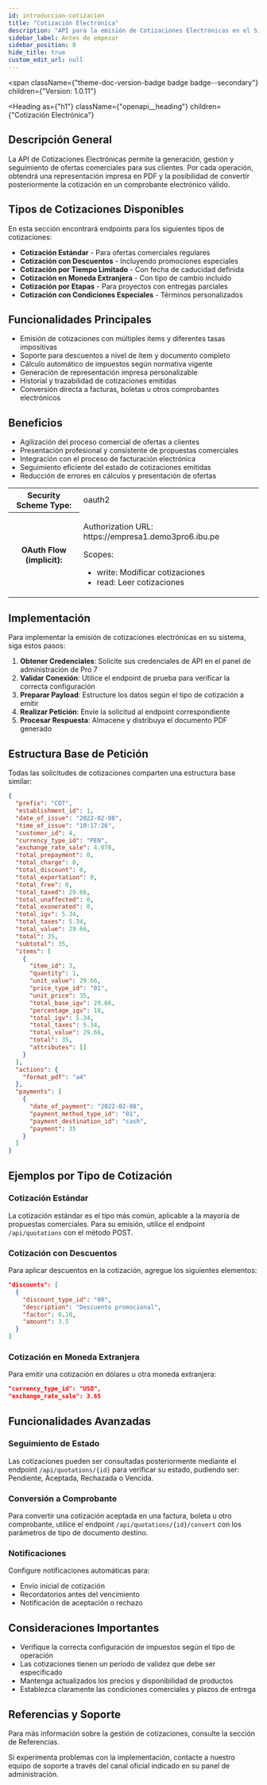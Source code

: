 ```yaml
---
id: introduccion-cotizacion
title: "Cotización Electrónica"
description: "API para la emisión de Cotizaciones Electrónicas en el Sistema Pro 7, brindando una solución integral para el proceso comercial."
sidebar_label: Antes de empezar
sidebar_position: 0
hide_title: true
custom_edit_url: null
---
```



<span
  className={"theme-doc-version-badge badge badge--secondary"}
  children={"Version: 1.0.11"}
>
</span>

<Heading
  as={"h1"}
  className={"openapi__heading"}
  children={"Cotización Electrónica"}
>
</Heading>

## Descripción General

La API de Cotizaciones Electrónicas permite la generación, gestión y seguimiento de ofertas comerciales para sus clientes. Por cada operación, obtendrá una representación impresa en PDF y la posibilidad de convertir posteriormente la cotización en un comprobante electrónico válido.

## Tipos de Cotizaciones Disponibles

En esta sección encontrará endpoints para los siguientes tipos de cotizaciones:

- **Cotización Estándar** - Para ofertas comerciales regulares
- **Cotización con Descuentos** - Incluyendo promociones especiales
- **Cotización por Tiempo Limitado** - Con fecha de caducidad definida
- **Cotización en Moneda Extranjera** - Con tipo de cambio incluido
- **Cotización por Etapas** - Para proyectos con entregas parciales
- **Cotización con Condiciones Especiales** - Términos personalizados

## Funcionalidades Principales

- Emisión de cotizaciones con múltiples ítems y diferentes tasas impositivas
- Soporte para descuentos a nivel de ítem y documento completo
- Cálculo automático de impuestos según normativa vigente
- Generación de representación impresa personalizable
- Historial y trazabilidad de cotizaciones emitidas
- Conversión directa a facturas, boletas u otros comprobantes electrónicos

## Beneficios

- Agilización del proceso comercial de ofertas a clientes
- Presentación profesional y consistente de propuestas comerciales
- Integración con el proceso de facturación electrónica
- Seguimiento eficiente del estado de cotizaciones emitidas
- Reducción de errores en cálculos y presentación de ofertas

<div
  style={{"marginBottom":"2rem"}}
>
  <Heading
    id={"authentication"}
    as={"h2"}
    className={"openapi-tabs__heading"}
    children={"Autenticación"}
  >
  </Heading>
  <SchemaTabs
    className={"openapi-tabs__security-schemes"}
  >
    <TabItem
      label={"OAuth 2.0"}
      value={"oauth2"}
    >
      <div>
        <table>
          <tbody>
            <tr>
              <th>
                Security Scheme Type:
              </th><td>
                oauth2
              </td>
            </tr><tr>
              <th>
                OAuth Flow (implicit):
              </th><td>
                <p>
                  Authorization URL: https://empresa1.demo3pro6.ibu.pe
                </p><span>
                  Scopes:
                </span><ul>
                  <li>
                    write: Modificar cotizaciones
                  </li><li>
                    read: Leer cotizaciones
                  </li>
                </ul>
              </td>
            </tr>
          </tbody>
        </table>
      </div>
    </TabItem>
  </SchemaTabs>
</div>

## Implementación

Para implementar la emisión de cotizaciones electrónicas en su sistema, siga estos pasos:

1. **Obtener Credenciales**: Solicite sus credenciales de API en el panel de administración de Pro 7
2. **Validar Conexión**: Utilice el endpoint de prueba para verificar la correcta configuración
3. **Preparar Payload**: Estructure los datos según el tipo de cotización a emitir
4. **Realizar Petición**: Envíe la solicitud al endpoint correspondiente
5. **Procesar Respuesta**: Almacene y distribuya el documento PDF generado

## Estructura Base de Petición

Todas las solicitudes de cotizaciones comparten una estructura base similar:

```json
{
  "prefix": "COT",
  "establishment_id": 1,
  "date_of_issue": "2022-02-08",
  "time_of_issue": "10:17:26",
  "customer_id": 4,
  "currency_type_id": "PEN",
  "exchange_rate_sale": 4.078,
  "total_prepayment": 0,
  "total_charge": 0,
  "total_discount": 0,
  "total_exportation": 0,
  "total_free": 0,
  "total_taxed": 29.66,
  "total_unaffected": 0,
  "total_exonerated": 0,
  "total_igv": 5.34,
  "total_taxes": 5.34,
  "total_value": 29.66,
  "total": 35,
  "subtotal": 35,
  "items": [
    {
      "item_id": 3,
      "quantity": 1,
      "unit_value": 29.66,
      "price_type_id": "01",
      "unit_price": 35,
      "total_base_igv": 29.66,
      "percentage_igv": 18,
      "total_igv": 5.34,
      "total_taxes": 5.34,
      "total_value": 29.66,
      "total": 35,
      "attributes": []
    }
  ],
  "actions": {
    "format_pdf": "a4"
  },
  "payments": [
    {
      "date_of_payment": "2022-02-08",
      "payment_method_type_id": "01",
      "payment_destination_id": "cash",
      "payment": 35
    }
  ]
}
```

## Ejemplos por Tipo de Cotización

### Cotización Estándar

La cotización estándar es el tipo más común, aplicable a la mayoría de propuestas comerciales. Para su emisión, utilice el endpoint `/api/quotations` con el método POST.

### Cotización con Descuentos

Para aplicar descuentos en la cotización, agregue los siguientes elementos:

```json
"discounts": [
  {
    "discount_type_id": "00",
    "description": "Descuento promocional",
    "factor": 0.10,
    "amount": 3.5
  }
]
```

### Cotización en Moneda Extranjera

Para emitir una cotización en dólares u otra moneda extranjera:

```json
"currency_type_id": "USD",
"exchange_rate_sale": 3.65
```

## Funcionalidades Avanzadas

### Seguimiento de Estado

Las cotizaciones pueden ser consultadas posteriormente mediante el endpoint `/api/quotations/{id}` para verificar su estado, pudiendo ser: Pendiente, Aceptada, Rechazada o Vencida.

### Conversión a Comprobante

Para convertir una cotización aceptada en una factura, boleta u otro comprobante, utilice el endpoint `/api/quotations/{id}/convert` con los parámetros de tipo de documento destino.

### Notificaciones

Configure notificaciones automáticas para:
- Envío inicial de cotización
- Recordatorios antes del vencimiento
- Notificación de aceptación o rechazo

## Consideraciones Importantes

- Verifique la correcta configuración de impuestos según el tipo de operación
- Las cotizaciones tienen un período de validez que debe ser especificado
- Mantenga actualizados los precios y disponibilidad de productos
- Establezca claramente las condiciones comerciales y plazos de entrega

## Referencias y Soporte

Para más información sobre la gestión de cotizaciones, consulte la sección de Referencias.

Si experimenta problemas con la implementación, contacte a nuestro equipo de soporte a través del canal oficial indicado en su panel de administración.